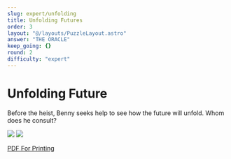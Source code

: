 ```yaml
---
slug: expert/unfolding
title: Unfolding Futures
order: 3
layout: "@/layouts/PuzzleLayout.astro"
answer: "THE ORACLE"
keep_going: {}
round: 2
difficulty: "expert"
---
```


# Unfolding Future

<div class="italics" style={{fontFamily: "DM Mono, sans-serif"}}>
  Before the heist, Benny seeks help to see how the future will unfold. Whom does he consult?
</div>

<img src="/unfolding_future.png"> </img>
<img src="/unfolding_future_expert.png"> </img>

<a href="/Unfolding-Future-Expert.pdf">PDF For Printing</a>
